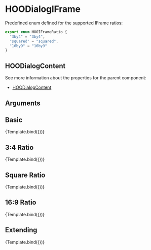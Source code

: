 
<Meta title="Molecules/Dialog/HOODialogIFrame" component={HOODialogIFrame}/>

# HOODialogIFrame

Predefined enum defined for the supported IFrame ratios:
```ts
export enum HOOIFrameRatio {
  "3by4" = "3by4",
  "squared" = "squared",
  "16by9" = "16by9"
}
```

## HOODialogContent

See more information about the properties for the parent component:
- [HOODialogContent](?path=/docs/molecules-dialog-hoodialogcontent--basic)

## Arguments

<ArgsTable of={HOODialogIFrame} />


## Basic
<Canvas>
  <Story 
    name="Basic"
    args = { 
      { src: "https://lab.n8d.studio/htwoo/" }
    }>
    {Template.bind({})}
  </Story>
</Canvas>

## 3:4 Ratio
<Canvas>
  <Story 
    name="3:4 Ratio"
    args = { 
      { src: "https://lab.n8d.studio/htwoo/", ratio: HOOIFrameRatio['3by4'] }
    }>
    {Template.bind({})}
  </Story>
</Canvas>

## Square Ratio
<Canvas>
  <Story 
    name="Square Ratio"
    args = { 
      { src: "https://lab.n8d.studio/htwoo/", ratio: HOOIFrameRatio.squared }
    }>
    {Template.bind({})}
  </Story>
</Canvas>

## 16:9 Ratio
<Canvas>
  <Story 
    name="16:9 Ratio"
    args = { 
      { src: "https://lab.n8d.studio/htwoo/", ratio: HOOIFrameRatio['16by9'] }
    }>
    {Template.bind({})}
  </Story>
</Canvas>

## Extending
<Canvas>
  <Story 
    name="Extending"
    args = { 
     { src: "https://lab.n8d.studio/htwoo/", rootElementAttributes: { style: { backgroundColor: "red" } }}
    }>
    {Template.bind({})}
  </Story>
</Canvas>